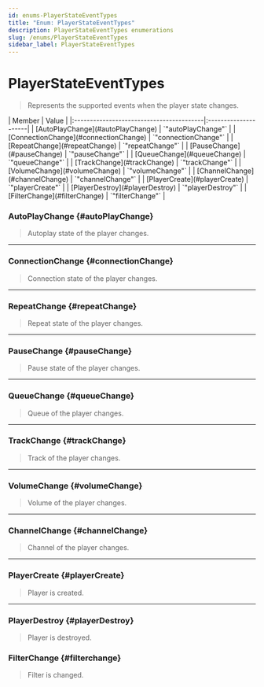 ```yaml
---
id: enums-PlayerStateEventTypes
title: "Enum: PlayerStateEventTypes"
description: PlayerStateEventTypes enumerations
slug: /enums/PlayerStateEventTypes
sidebar_label: PlayerStateEventTypes
---
```



# PlayerStateEventTypes

> Represents the supported events when the player state changes.

<Tabs>
  <TabItem value="members" label="Enumeration Members" default>
  | Member                                   | Value                |
  |:-----------------------------------------|:---------------------|
  | [AutoPlayChange](#autoPlayChange)      | `"autoPlayChange"`   |
  | [ConnectionChange](#connectionChange)  | `"connectionChange"` |
  | [RepeatChange](#repeatChange)          | `"repeatChange"`     |
  | [PauseChange](#pauseChange)            | `"pauseChange"`      |
  | [QueueChange](#queueChange)            | `"queueChange"`      |
  | [TrackChange](#trackChange)            | `"trackChange"`      |
  | [VolumeChange](#volumeChange)          | `"volumeChange"`     |
  | [ChannelChange](#channelChange)        | `"channelChange"`    |
  | [PlayerCreate](#playerCreate)          | `"playerCreate"`     |
  | [PlayerDestroy](#playerDestroy)        | `"playerDestroy"`    |
  | [FilterChange](#filterChange)          | `"filterChange"`     |
  </TabItem>
</Tabs>

### AutoPlayChange {#autoPlayChange}

> Autoplay state of the player changes.

---

### ConnectionChange {#connectionChange}

> Connection state of the player changes.

---

### RepeatChange {#repeatChange}

> Repeat state of the player changes.

---

### PauseChange {#pauseChange}

> Pause state of the player changes.

---

### QueueChange {#queueChange}

> Queue of the player changes.

---

### TrackChange {#trackChange}

> Track of the player changes.

---

### VolumeChange {#volumeChange}

> Volume of the player changes.

---

### ChannelChange {#channelChange}

> Channel of the player changes.

---

### PlayerCreate {#playerCreate}

> Player is created.

---

### PlayerDestroy {#playerDestroy}

> Player is destroyed.

### FilterChange {#filterchange}

> Filter is changed.